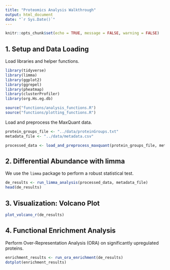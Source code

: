 ```yaml
---
title: "Proteomics Analysis Walkthrough"
output: html_document
date: "`r Sys.Date()`"
---
```


```r
knitr::opts_chunk$set(echo = TRUE, message = FALSE, warning = FALSE)
```

## 1. Setup and Data Loading

Load libraries and helper functions.

```r
library(tidyverse)
library(limma)
library(ggplot2)
library(ggrepel)
library(pheatmap)
library(clusterProfiler)
library(org.Hs.eg.db)

source("functions/analysis_functions.R")
source("functions/plotting_functions.R")
```

Load and preprocess the MaxQuant data.

```r
protein_groups_file <- "../data/proteinGroups.txt"
metadata_file <- "../data/metadata.csv"

processed_data <- load_and_preprocess_maxquant(protein_groups_file, metadata_file)
```

## 2. Differential Abundance with limma

We use the `limma` package to perform a robust statistical test.

```r
de_results <- run_limma_analysis(processed_data, metadata_file)
head(de_results)
```

## 3. Visualization: Volcano Plot

```r
plot_volcano_r(de_results)
```

## 4. Functional Enrichment Analysis

Perform Over-Representation Analysis (ORA) on significantly upregulated proteins.

```r
enrichment_results <- run_ora_enrichment(de_results)
dotplot(enrichment_results)
```
